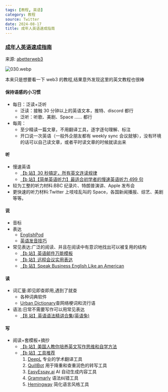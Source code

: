 ```yaml
---
tags: [教程, 英语]
category: 教程
source: Twitter
date: 2024-08-17
title: 成年人英语速成指南
---
```


### [成年人英语速成指南](https://abetterweb3.notion.site/a769cd3afb7d4bf19727391df27d1cdb)

来源: [abetterweb3](https://abetterweb3.notion.site/abetterweb3-7ce334dcf8524cb79a5894bdd784ddb4)

![030.webp](https://img.mengpeng.tech/i/2024/11/24/6742f9c5202c2.webp)

本来只是想要看一下 web3 的教程,结果意外发现这里的英文教程也很棒

#### 保持语感的小习惯

-   每日：泛读+泛听
    -   泛读：接触 30 分钟以上的英语文本，推特、discord 都行
    -   泛听：听歌、美剧、Space …… 都行
-   每周：
    -   至少精读一篇文章，不用翻译工具，逐字逐句理解、标注
    -   开口说一次英语（一般外企朋友都有 weekly sync 会议就够），没有环境的话可以自己读文章，或者平时读文章的时候就读出来

#### 听

-   慢速英语
    -   [【b 站】30 秒搞定，所有英文连读规律](https://www.bilibili.com/video/BV1C44y1t7UF)
    -   [【b 站】【简单英语听力】最适合初学者的慢速英语听力 499 句](https://www.bilibili.com/video/BV1j34y1o7wX)
-   较为工整的听力材料:BBC 纪录片、特朗普演讲、Apple 发布会
-   更快速的听力材料:Twitter 上吱哇乱叫的 Space，各国新闻播报、综艺、美剧等等。

#### 说

-   音标
-   表达
    -   [EnglishPod](https://www.bilibili.com/video/BV1w7411g7jn)
    -   [英语发音技巧](https://www.bilibili.com/video/BV1SZ4y1K7Lr)
-   常见表达:广泛的阅读、并且在阅读中有意识地找出可以被复用的结构
    -   [【b 站】英语邮件万能模板](https://www.bilibili.com/video/BV14V411k7fK)
    -   [【b 站】远程会议实用表达](https://www.bilibili.com/video/BV1aB4y1s7Xk)
    -   [【b 站】Speak Business English Like an American](https://www.bilibili.com/video/BV1QY4y1k7oK)

#### 读

-   词汇量:即见即查即用,遇到了就查
    -   各种词典软件
    -   [Urban Dictionary](https://www.urbandictionary.com/)查网络梗词和流行语
-   语法:日常不需要写作可以用常见表达
    -   [【B 站】英语语法精讲合集(英语兔)](https://www.bilibili.com/video/BV1XY411J7aG)

#### 写

-   阅读+套模板+摘抄
    -   [【b 站】美国人教你培养英文写作思维和自学方法](https://www.bilibili.com/video/BV1tV411i7Df)
    -   [【b 站】工具推荐](https://www.bilibili.com/video/BV1RP411P73Q)
        1. [DeepL](https://www.deepl.com/translator) 专业的学术翻译工具
        2. [QuillBot](https://quillbot.com/) 用于降重和查重润色的转写工具
        3. [EasyEssay.ai](https://easyessay.us/) AI 自动生成内容工具
        4. [Grammarly](https://www.grammarly.com/) 语法纠错工具
        5. [Hemingway](https://hemingwayapp.com/) 简化语言风格工具
